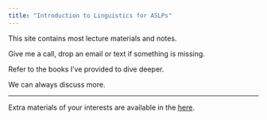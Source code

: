 ```yaml
---
title: "Introduction to Linguistics for ASLPs"
---
```


This site contains most lecture materials and notes.  

Give me a call, drop an email or text if something is missing.

Refer to the books I've provided to dive deeper.

We can always discuss more.

***

Extra materials of your interests are available in the [here](lectures/extra.qmd).